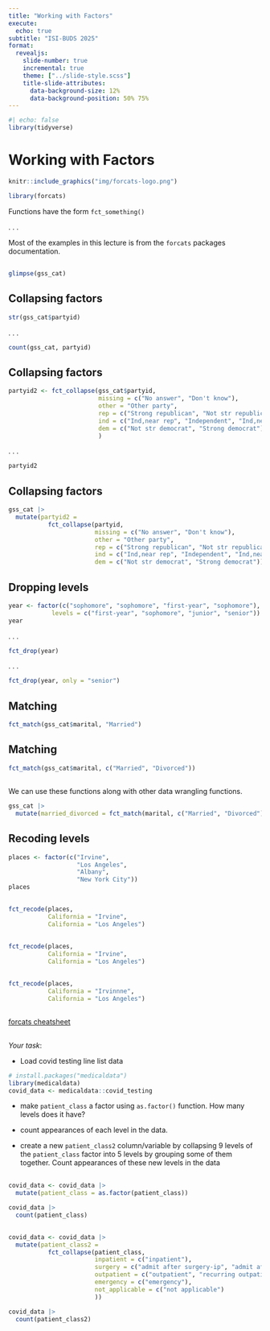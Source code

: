 ```yaml
---
title: "Working with Factors"
execute:
  echo: true
subtitle: "ISI-BUDS 2025"
format: 
  revealjs:
    slide-number: true
    incremental: true
    theme: ["../slide-style.scss"]
    title-slide-attributes: 
      data-background-size: 12%
      data-background-position: 50% 75%
---
```



```r
#| echo: false
library(tidyverse)
```




# Working with Factors

```r
knitr::include_graphics("img/forcats-logo.png")
```

```r
library(forcats)
```


Functions have the form `fct_something()`

. . .

Most of the examples in this lecture is from the `forcats` packages documentation.

##

```r
glimpse(gss_cat)
```



## Collapsing factors

```r
str(gss_cat$partyid)
```

. . .

```r
count(gss_cat, partyid)
```

## Collapsing factors

```r
partyid2 <- fct_collapse(gss_cat$partyid,
                         missing = c("No answer", "Don't know"),
                         other = "Other party",
                         rep = c("Strong republican", "Not str republican"),
                         ind = c("Ind,near rep", "Independent", "Ind,near dem"),
                         dem = c("Not str democrat", "Strong democrat")
                         )
```


. . .

```r
partyid2
```

## Collapsing factors

```r
gss_cat |> 
  mutate(partyid2 = 
           fct_collapse(partyid,
                        missing = c("No answer", "Don't know"),
                        other = "Other party",
                        rep = c("Strong republican", "Not str republican"),
                        ind = c("Ind,near rep", "Independent", "Ind,near dem"),
                        dem = c("Not str democrat", "Strong democrat")))
```



## Dropping levels

```r
year <- factor(c("sophomore", "sophomore", "first-year", "sophomore"), 
            levels = c("first-year", "sophomore", "junior", "senior"))
year

```

. . .

```r
fct_drop(year)
```

. . .

```r
fct_drop(year, only = "senior")
```


## Matching

```r
fct_match(gss_cat$marital, "Married")
```

## Matching

```r
fct_match(gss_cat$marital, c("Married", "Divorced"))
```

##

We can use these functions along with other data wrangling functions.

```r
gss_cat |> 
  mutate(married_divorced = fct_match(marital, c("Married", "Divorced")))
```



## Recoding levels

```r
places <- factor(c("Irvine", 
                   "Los Angeles", 
                   "Albany", 
                   "New York City"))
places

```

##

```r
fct_recode(places, 
           California = "Irvine", 
           California = "Los Angeles") 
```


##

```r
fct_recode(places, 
           California = "Irvine", 
           California = "Los Angeles")
```

##

```r
fct_recode(places, 
           California = "Irvinnne", 
           California = "Los Angeles")
```

##

[forcats cheatsheet](http://www.flutterbys.com.au/stats/downloads/slides/figure/factors.pdf)

##

*Your task*:

- Load covid testing line list data 

```r
# install.packages("medicaldata")
library(medicaldata)
covid_data <- medicaldata::covid_testing
```

- make `patient_class` a factor using `as.factor()` function. How many levels does it have?


- count appearances of each level in the data.

- create a new `patient_class2` column/variable by collapsing 9 levels of the `patient_class` factor into 5 levels by grouping some of them together. Count appearances of these new levels in the data

## 

```r
covid_data <- covid_data |> 
  mutate(patient_class = as.factor(patient_class))

covid_data |> 
  count(patient_class)
```

##

```r
covid_data <- covid_data |> 
  mutate(patient_class2 = 
           fct_collapse(patient_class,
                        inpatient = c("inpatient"),
                        surgery = c("admit after surgery-ip", "admit after surgery-obs", "day surgery"),
                        outpatient = c("outpatient", "recurring outpatient", "observation"),
                        emergency = c("emergency"),
                        not_applicable = c("not applicable")
                        ))

covid_data |> 
  count(patient_class2)
```
